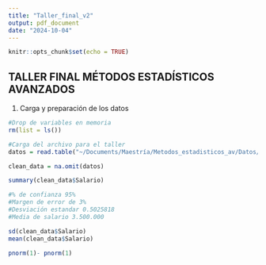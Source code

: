 ```yaml
---
title: "Taller_final_v2"
output: pdf_document
date: "2024-10-04"
---
```


```r
knitr::opts_chunk$set(echo = TRUE)
```

## TALLER FINAL MÉTODOS ESTADÍSTICOS AVANZADOS

1. Carga y preparación de los datos

```r

#Drop de variables en memoria
rm(list = ls())

#Carga del archivo para el taller
datos = read.table("~/Documents/Maestría/Metodos_estadisticos_av/Datos/datosfull.txt")

clean_data = na.omit(datos)

summary(clean_data$Salario)

#% de confianza 95%
#Margen de error de 3%
#Desviación estandar 0.5025818
#Media de salario 3.500.000 

sd(clean_data$Salario)
mean(clean_data$Salario)

pnorm(1)- pnorm(1)


```



